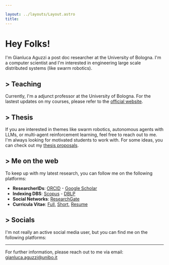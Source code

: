 ```yaml
---

layout: ../layouts/Layout.astro
title: 
---
```





# Hey Folks! 
I'm Gianluca Aguzzi a post doc researcher at the University of Bologna. 
I'm a computer scientist and I'm interested in engineering large scale distributed systems (like swarm robotics).
## > Teaching

Currently, I'm a adjunct professor at the University of Bologna. 
For the lastest updates on my courses, please refer to the [official website](https://www.unibo.it/sitoweb/gianluca.aguzzi).

## > Thesis
If you are interested in themes like swarm robotics, autonomous agents with LLMs, or multi-agent reinforcement learning, feel free to reach out to me. I'm always looking for motivated students to work with.
For some ideas, you can check out my [thesis proposals](/thesis).


## > Me on the web

To keep up with my latest research, you can follow me on the following platforms:
- **ResearcherIDs**: [ORCID](https://orcid.org/0000-0002-1553-4561) - [Google Scholar](https://scholar.google.com/citations?user=YY_KZzoAAAAJ&hl=it) 
- **Indexing DBS**: [Scopus](https://www.scopus.com/authid/detail.uri?authorId=57224574088) - [DBLP](https://dblp.uni-trier.de/pid/294/4314.html)
- **Social Networks**: [ResearchGate](https://www.researchgate.net/profile/Gianluca-Aguzzi)
- **Curricula Vitae**: [Full](), [Short](), [Resume](https://cric96.github.io/resume/)


## > Socials
I'm not really an active social media user, but you can find me on the following platforms:
<Link icon="mdi:instagram" href="https://www.instagram.com/gpaggi96/"/> <Link  icon="mdi:github" href="https://github.com/cric96"/> <Link  icon="mdi:linkedin" href="www.linkedin.com/in/gaguzzi"/> 

--- 
For further information, please reach out to me via email:
gianluca.aguzzi@unibo.it